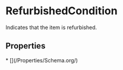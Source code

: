   
# RefurbishedCondition

Indicates that the item is refurbished.

## Properties

<Grid>
* [](/Properties/Schema.org/)
</Grid>

